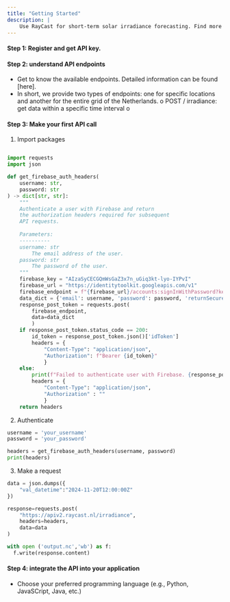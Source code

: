 ```yaml
---
title: "Getting Started"
description: | 
    Use RayCast for short-term solar irradiance forecasting. Find more documentation here
---
```


#### Step 1: Register and get API key.

#### Step 2: understand API endpoints
-	Get to know the available endpoints. Detailed information can be found [here].
-	In short, we provide two types of endpoints: one for specific locations and another for the entire grid of the Netherlands.
o	POST / irradiance: get data within a specific time interval
o	

#### Step 3: Make your first API call

1.	Import packages 

```python 

import requests
import json

def get_firebase_auth_headers(
    username: str,
    password: str
) -> dict[str, str]:
    """
    Authenticate a user with Firebase and return 
    the authorization headers required for subsequent 
    API requests.
    
    Parameters:
    ----------
    username: str
        The email address of the user.
    password: str
        The password of the user.
    """ 
    firebase_key = "AIzaSyCECGQmWsGaZ3x7n_uGiq3kt-lyo-IYPvI"
    firebase_url = "https://identitytoolkit.googleapis.com/v1"
    firebase_endpoint = f"{firebase_url}/accounts:signInWithPassword?key={firebase_key}"
    data_dict = {'email': username, 'password': password, 'returnSecureToken': 'true'}
    response_post_token = requests.post(
        firebase_endpoint, 
        data=data_dict
        )
    if response_post_token.status_code == 200:
        id_token = response_post_token.json()['idToken']
        headers = {
            "Content-Type": "application/json", 
            "Authorization": f"Bearer {id_token}"
            }   
    else:
        print(f"Failed to authenticate user with Firebase. {response_post_token.text}")
        headers = {
            "Content-Type": "application/json", 
            "Authorization" : ""
            } 
    return headers

```

2.	Authenticate

```python
username = 'your_username'
password = 'your_password'

headers = get_firebase_auth_headers(username, password)
print(headers)
```

3.  Make a request
```python
data = json.dumps({
    "val_datetime":"2024-11-20T12:00:00Z"
})

response=requests.post(
    "https://apiv2.raycast.nl/irradiance", 
    headers=headers, 
    data=data
)

with open ('output.nc','wb') as f: 
  f.write(response.content)
```

#### Step 4: integrate the API into your application
-	Choose your preferred programming language (e.g., Python, JavaSCript, Java, etc.)
